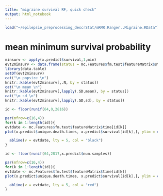 ```yaml
---
title: "migraine survival RF, quick check"
output: html_notebook
---
```



```r
load("~/epilepsie_preprocessing_descrStat/mRMR.Ranger..Migraine.RData")
```

# mean minimum survival probability
```r
minsurv <- apply(x.predict$survival,1,min)
evt2minsurv <- data.frame(status = mc.Features$fm.test$featureMatrix$status, minsurv)
library(data.table)
setDT(evt2minsurv)
cat("\n popsize \n")
knitr::kable(evt2minsurv[,.N, by = status])
cat("\n mean \n")
knitr::kable(evt2minsurv[,lapply(.SD,mean), by = status])
cat("\n sd \n")
knitr::kable(evt2minsurv[,lapply(.SD,sd), by = status])
```

```r
id <- floor(runif(64,0,2816))

par(mfrow=c(16,4))
for(k in 1:length(id)){
evtdate <- mc.Features$fm.test$featureMatrix$time[id[k]]
plot(x.predict$unique.death.times, x.predict$survival[id[k],], ylim = c(0,1), main = paste("id ",id[k], ", no event"), xlab ="", ylab="")

  abline(v = evtdate, lty = 5, col = "black")
}
```
```r
id <- floor(runif(64,2817,x.predict$num.samples))

par(mfrow=c(16,4))
for(k in 1:length(id)){
evtdate <- mc.Features$fm.test$featureMatrix$time[id[k]]
plot(x.predict$unique.death.times, x.predict$survival[id[k],], ylim = c(0,1), main = paste("id ",id[k], ", event"), xlab ="", ylab="")

  abline(v = evtdate, lty = 5, col = "red")
}
``````


